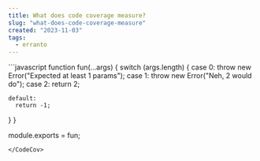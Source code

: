 ```yaml
---
title: What does code coverage measure?
slug: "what-does-code-coverage-measure"
created: "2023-11-03"
tags:
  - erranto
---
```



<CodeCov lines={15} coverage={coverage}>
```javascript
function fun(...args) {
  switch (args.length) {
    case 0:
      throw new Error("Expected at least 1 params");
    case 1:
      throw new Error("Neh, 2 would do");
    case 2:
      return 2;
 
    default:
      return -1;
  }
}
 
module.exports = fun;
```
</CodeCov>
